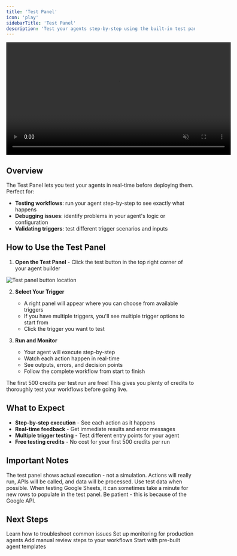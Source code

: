 ```yaml
---
title: 'Test Panel'
icon: 'play'
sidebarTitle: 'Test Panel'
description: 'Test your agents step-by-step using the built-in test panel with free credits and real-time monitoring'
---
```


<div style={{ display: 'flex', justifyContent: 'center', margin: '2rem 0' }}>
  <div className="video-card">
    <video
      src="https://lindy-docs-content.nyc3.digitaloceanspaces.com/Test%20Panel.mp4"
      width="600"
      autoPlay
      muted
      loop
      playsInline
      style={{ display: 'block', width: '100%', borderRadius: '16px' }}
    />
  </div>
</div>

## Overview

The Test Panel lets you test your agents in real-time before deploying them. Perfect for:

- **Testing workflows**: run your agent step-by-step to see exactly what happens
- **Debugging issues**: identify problems in your agent's logic or configuration  
- **Validating triggers**: test different trigger scenarios and inputs

## How to Use the Test Panel

1. **Open the Test Panel** - Click the test button in the top right corner of your agent builder

<Frame>
  <img src="/lindy-brand-assets/test-panel-button.png" alt="Test panel button location" />
</Frame>

2. **Select Your Trigger** 
   - A right panel will appear where you can choose from available triggers
   - If you have multiple triggers, you'll see multiple trigger options to start from
   - Click the trigger you want to test

3. **Run and Monitor** 
   - Your agent will execute step-by-step
   - Watch each action happen in real-time
   - See outputs, errors, and decision points
   - Follow the complete workflow from start to finish

<Tip>
The first 500 credits per test run are free! This gives you plenty of credits to thoroughly test your workflows before going live.
</Tip>

## What to Expect

- **Step-by-step execution** - See each action as it happens
- **Real-time feedback** - Get immediate results and error messages
- **Multiple trigger testing** - Test different entry points for your agent
- **Free testing credits** - No cost for your first 500 credits per run

## Important Notes

<AccordionGroup>

  <Accordion title="Real-time Testing">
    The test panel shows actual execution - not a simulation. Actions will really run, APIs will be called, and data will be processed. Use test data when possible.
  </Accordion>

  <Accordion title="Google Sheets Testing">
    When testing Google Sheets, it can sometimes take a minute for new rows to populate in the test panel. Be patient - this is because of the Google API.
  </Accordion>
</AccordionGroup>

## Next Steps

<CardGroup cols={2}>
  <Card title="Debugging" icon="bug" href="/testing/debugging">
    Learn how to troubleshoot common issues
  </Card>
  
  <Card title="Monitoring Your Agents" icon="chart-line" href="/testing/monitoring-your-agents">
    Set up monitoring for production agents
  </Card>
  
  <Card title="Human in the Loop" icon="user" href="/testing/human-in-the-loop">
    Add manual review steps to your workflows
  </Card>
  
  <Card title="Agent Templates" icon="template" href="/fundamentals/lindy-101/templates">
    Start with pre-built agent templates
  </Card>
</CardGroup>